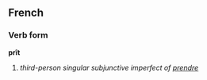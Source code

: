 ==French==
===Verb form===
'''prît'''

# ''third-person singular subjunctive imperfect of [[prendre]]''